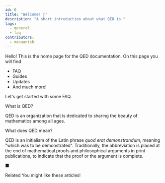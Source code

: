 ```yaml
---
id: 0
title: "Welcome! 👋"
description: "A short introduction about what QED is."
tags:
  - general
  - faq
contributors:
  - manuanish
---
```



Hello! This is the home page for the QED documentation. On this page you will find

- FAQ
- Guides
- Updates
- And much more!

Let's get started with some FAQ.

<Heading h2>What is QED?</Heading>

QED is an organization that is dedicated to sharing the beauty of
mathematics among all ages.

<Heading h2>What does QED mean?</Heading>

QED is an initialism of the Latin phrase _quod erat demonstrandum_, meaning
"which was to be demonstrated". Traditionally, the abbreviation is placed at the
end of mathematical proofs and philosophical arguments in print publications, to
indicate that the proof or the argument is complete.

■

<Heading h2>Related</Heading>
You might like these articles!

<Article href="/docs/" />

